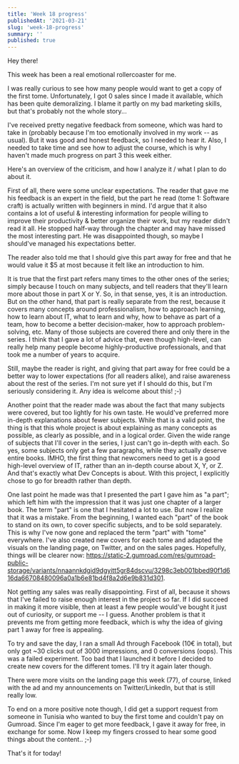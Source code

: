 ```yaml
---
title: 'Week 18 progress'
publishedAt: '2021-03-21'
slug: 'week-18-progress'
summary: ''
published: true
---
```


Hey there!

This week has been a real emotional rollercoaster for me.

I was really curious to see how many people would want to get a copy of the first tome. Unfortunately, I got 0 sales since I made it available, which has been quite demoralizing. I blame it partly on my bad marketing skills, but that's probably not the whole story...

I've received pretty negative feedback from someone, which was hard to take in (probably because I'm too emotionally involved in my work -- as usual). But it was good and honest feedback, so I needed to hear it. Also, I needed to take time and see how to adjust the course, which is why I haven't made much progress on part 3 this week either.

Here's an overview of the criticism, and how I analyze it / what I plan to do about it.

First of all, there were some unclear expectations. The reader that gave me his feedback is an expert in the field, but the part he read (tome 1: Software craft) is actually written with beginners in mind. I'd argue that it also contains a lot of useful & interesting information for people willing to improve their productivity & better organize their work, but my reader didn't read it all. He stopped half-way through the chapter and may have missed the most interesting part. He was disappointed though, so maybe I should've managed his expectations better.

The reader also told me that I should give this part away for free and that he would value it $5 at most because it felt like an introduction to him.

It is true that the first part refers many times to the other ones of the series; simply because I touch on many subjects, and tell readers that they'll learn more about those in part X or Y. So, in that sense, yes, it is an introduction. But on the other hand, that part is really separate from the rest, because it covers many concepts around professionalism, how to approach learning, how to learn about IT, what to learn and why, how to behave as part of a team, how to become a better decision-maker, how to approach problem-solving, etc. Many of those subjects are covered there and only there in the series. I think that I gave a lot of advice that, even though high-level, can really help many people become highly-productive professionals, and that took me a number of years to acquire.

Still, maybe the reader is right, and giving that part away for free could be a better way to lower expectations (for all readers alike), and raise awareness about the rest of the series. I'm not sure yet if I should do this, but I'm seriously considering it. Any idea is welcome about this! ;-)

Another point that the reader made was about the fact that many subjects were covered, but too lightly for his own taste. He would've preferred more in-depth explanations about fewer subjects. While that is a valid point, the thing is that this whole project is about explaining as many concepts as possible, as clearly as possible, and in a logical order. Given the wide range of subjects that I'll cover in the series, I just can't go in-depth with each. So yes, some subjects only get a few paragraphs, while they actually deserve entire books. IMHO, the first thing that newcomers need to get is a good high-level overview of IT, rather than an in-depth course about X, Y, or Z. And that's exactly what Dev Concepts is about. With this project, I explicitly chose to go for breadth rather than depth.

One last point he made was that I presented the part I gave him as "a part"; which left him with the impression that it was just one chapter of a larger book. The term "part" is one that I hesitated a lot to use. But now I realize that it was a mistake. From the beginning, I wanted each "part" of the book to stand on its own, to cover specific subjects, and to be sold separately. This is why I've now gone and replaced the term "part" with "tome" everywhere. I've also created new covers for each tome and adapted the visuals on the landing page, on Twitter, and on the sales pages. Hopefully, things will be clearer now: https://static-2.gumroad.com/res/gumroad-public-storage/variants/nnaannkdgid9dgyitt5gr84dscvu/3298c3eb001bbed90f1d616da66708480096a0a1b6e81bd4f8a2d6e9b831d301.

Not getting any sales was really disappointing. First of all, because it shows that I've failed to raise enough interest in the project so far. If I did succeed in making it more visible, then at least a few people would've bought it just out of curiosity, or support me -- I guess. Another problem is that it prevents me from getting more feedback, which is why the idea of giving part 1 away for free is appealing.

To try and save the day, I ran a small Ad through Facebook (10€ in total), but only got ~30 clicks out of 3000 impressions, and 0 conversions (oops). This was a failed experiment. Too bad that I launched it before I decided to create new covers for the different tomes. I'll try it again later though.

There were more visits on the landing page this week (77), of course, linked with the ad and my announcements on Twitter/LinkedIn, but that is still really low.

To end on a more positive note though, I did get a support request from someone in Tunisia who wanted to buy the first tome and couldn't pay on Gumroad. Since I'm eager to get more feedback, I gave it away for free, in exchange for some. Now I keep my fingers crossed to hear some good things about the content.. ;-)

That's it for today!

<BlogPostSignature />
